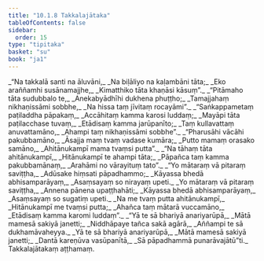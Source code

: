```yaml
---
title: "10.1.8 Takkalajātaka"
tableOfContents: false
sidebar:
  order: 15
type: "tipitaka"
basket: "su"
book: "ja1"
---
```



<DynamicBreadcrumb />

<Division number="82" book="ja1" bookNo="22" page="50">

<Paragraph number="1997" type="verses" book="ja1">
_“Na takkalā santi na āluvāni,_  
_Na biḷāliyo na kaḷambāni tāta;_  
_Eko araññamhi susānamajjhe,_  
_Kimatthiko tāta khaṇāsi kāsuṃ”._  

</Paragraph>

</Division>
<Division number="83" book="ja1" bookNo="22" page="50">

<Paragraph number="1998" type="verses" book="ja1">
_“Pitāmaho tāta sudubbalo te,_  
_Anekabyādhīhi dukhena phuṭṭho;_  
_Tamajjahaṃ nikhaṇissāmi sobbhe,_  
_Na hissa taṃ jīvitaṃ rocayāmi”._  

</Paragraph>

</Division>
<Division number="84" book="ja1" bookNo="22" page="50">

<Paragraph number="1999" type="verses" book="ja1">
_“Saṅkappametaṃ paṭiladdha pāpakaṃ,_  
_Accāhitaṃ kamma karosi luddaṃ;_  
_Mayāpi tāta paṭilacchase tuvaṃ,_  
_Etādisaṃ kamma jarūpanīto;_  
_Taṃ kullavattaṃ anuvattamāno,_  
_Ahampi taṃ nikhaṇissāmi sobbhe”._  

</Paragraph>

</Division>
<Division number="85" book="ja1" bookNo="22" page="50">

<Paragraph number="2000" type="verses" book="ja1">
_“Pharusāhi vācāhi pakubbamāno,_  
_Āsajja maṃ tvaṃ vadase kumāra;_  
_Putto mamaṃ orasako samāno,_  
_Ahitānukampī mama tvaṃsi putta”._  

</Paragraph>

</Division>
<Division number="86" book="ja1" bookNo="22" page="50">

<Paragraph number="2001" type="verses" book="ja1">
_“Na tāhaṃ tāta ahitānukampī,_  
_Hitānukampī te ahampi tāta;_  
_Pāpañca taṃ kamma pakubbamānaṃ,_  
_Arahāmi no vārayituṃ tato”._  

</Paragraph>

</Division>
<Division number="87" book="ja1" bookNo="22" page="51">

<Paragraph number="2002" type="verses" book="ja1">
_“Yo mātaraṃ vā pitaraṃ saviṭṭha,_  
_Adūsake hiṃsati pāpadhammo;_  
_Kāyassa bhedā abhisamparāyaṃ,_  
_Asaṃsayaṃ so nirayaṃ upeti._  

</Paragraph>

</Division>
<Division number="88" book="ja1" bookNo="22" page="51">

<Paragraph number="2003" type="verses" book="ja1">
_Yo mātaraṃ vā pitaraṃ saviṭṭha,_  
_Annena pānena upaṭṭhahāti;_  
_Kāyassa bhedā abhisamparāyaṃ,_  
_Asaṃsayaṃ so sugatiṃ upeti._  

</Paragraph>

</Division>
<Division number="89" book="ja1" bookNo="22" page="51">

<Paragraph number="2004" type="verses" book="ja1">
_Na me tvaṃ putta ahitānukampī,_  
_Hitānukampī me tvaṃsi putta;_  
_Ahañca taṃ mātarā vuccamāno,_  
_Etādisaṃ kamma karomi luddaṃ”._  

</Paragraph>

</Division>
<Division number="90" book="ja1" bookNo="22" page="51">

<Paragraph number="2005" type="verses" book="ja1">
_“Yā te sā bhariyā anariyarūpā,_  
_Mātā mamesā sakiyā janetti;_  
_Niddhāpaye tañca sakā agārā,_  
_Aññampi te sā dukhamāvaheyya._  

</Paragraph>

</Division>
<Division number="91" book="ja1" bookNo="22" page="51">

<Paragraph number="2006" type="verses" book="ja1">
_Yā te sā bhariyā anariyarūpā,_  
_Mātā mamesā sakiyā janetti;_  
_Dantā kareṇūva vasūpanītā,_  
_Sā pāpadhammā punarāvajātū”ti._  


</Paragraph>
</Division>

<Paragraph number="2007" type="center" book="ja1">
Takkalajātakaṃ aṭṭhamaṃ.
</Paragraph>